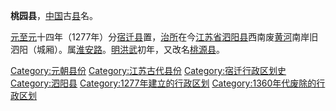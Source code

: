{{multiple issues|
{{expand|time=2015-01-14T15:37:34+00:00}}
{{expert|time=2015-01-14T15:37:34+00:00}}
{{unreferenced|time=2015-01-14T15:37:34+00:00}}
}}
{{mergeto|泗阳县}}
'''桃园县'''，[[中国|中国]]古[[县|县]]名。

[[元朝|元]][[至元_(忽必烈)|至元]]十四年（1277年）分[[宿迁县_(唐朝)|宿迁县]]置，[[治所|治所]]在今[[江苏省|江苏省]][[泗阳县|泗阳县]]西南废[[黄河|黄河]]南岸旧泗阳（城厢）。属[[淮安路|淮安路]]。[[明朝|明]][[洪武|洪武]]初年，又改名[[桃源县_(泗阳)|桃源县]]。

{{元朝行政区划小作品}}
[[Category:元朝县份|Category:元朝县份]]
[[Category:江苏古代县份|Category:江苏古代县份]]
[[Category:宿迁行政区划史|Category:宿迁行政区划史]]
[[Category:泗阳县|Category:泗阳县]]
[[Category:1277年建立的行政区划|Category:1277年建立的行政区划]]
[[Category:1360年代废除的行政区划|Category:1360年代废除的行政区划]]